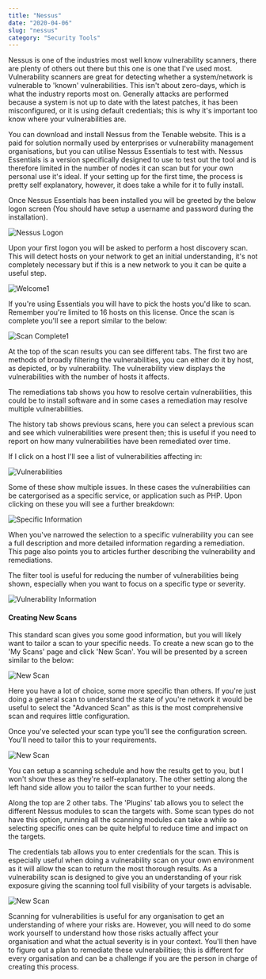 ```yaml
---
title: "Nessus"
date: "2020-04-06"
slug: "nessus"
category: "Security Tools"
---
```


Nessus is one of the industries most well know vulnerability scanners, there are plenty of others out there but this one is one that I've used most. Vulnerability scanners are great for detecting whether a system/network is vulnerable to 'known' vulnerabilities. This isn't about zero-days, which is what the industry reports most on. Generally attacks are performed because a system is not up to date with the latest patches, it has been misconfigured, or it is using default credentials; this is why it's important too know where your vulnerabilities are.

You can download and install Nessus from the Tenable website. This is a paid for solution normally used by enterprises or vulnerability management organisations, but you can utilise Nessus Essentials to test with. Nessus Essentials is a version specifically designed to use to test out the tool and is therefore limited in the number of nodes it can scan but for your own personal use it's ideal. If your setting up for the first time, the process is pretty self explanatory, however, it does take a while for it to fully install.

Once Nessus Essentials has been installed you will be greeted by the below logon screen (You should have setup a username and password during the installation).

![Nessus Logon](./nessusLogon.png)

Upon your first logon you will be asked to perform a host discovery scan. This will detect hosts on your network to get an initial understanding, it's not completely necessary but if this is a new network to you it can be quite a useful step.

![Welcome1](./welcome1.png)

If you're using Essentials you will have to pick the hosts you'd like to scan. Remember you're limited to 16 hosts on this license. Once the scan is complete you'll see a report similar to the below:

![Scan Complete1](./scanComplete1.png)

At the top of the scan results you can see different tabs. The first two are methods of broadly filtering the vulnerabilities, you can either do it by host, as depicted, or by vulnerability. The vulnerability view displays the vulnerabilities with the number of hosts it affects. 

The remediations tab shows you how to resolve certain vulnerabilities, this could be to install software and in some cases a remediation may resolve multiple vulnerabilities. 

The history tab shows previous scans, here you can select a previous scan and see which vulnerabilities were present then; this is useful if you need to report on how many vulnerabilities have been remediated over time.

If I click on a host I'll see a list of vulnerabilities affecting in:

![Vulnerabilities](./scanComplete2.png)

Some of these show  multiple issues. In these cases the vulnerabilities can be catergorised as a specific service, or application such as PHP. Upon clicking on these you will see a further breakdown:

![Specific Information](./scanComplete3.png)

When you've narrowed the selection to a specific vulnerability you can see a full description and more detailed information regarding a remediation. This page also points you to articles further describing the vulnerability and remediations. 

The filter tool is useful for reducing the number of vulnerabilities being shown, especially when you want to focus on a specific type or severity.

![Vulnerability Information](./scanComplete4.png)

#### Creating New Scans
This standard scan gives you some good information, but you will likely want to tailor a scan to your specific needs. To create a new scan go to the 'My Scans' page and click 'New Scan'. You will be presented by a screen similar to the below:

![New Scan](./newScan1.png)

Here you have a lot of choice, some more specific than others. If you're just doing a general scan to understand the state of you're network it would be useful to select the "Advanced Scan" as this is the most comprehensive scan and requires little configuration.

Once you've selected your scan type you'll see the configuration screen. You'll need to tailor this to your requirements.

![New Scan](./newScan2.png)

You can setup a scanning schedule and how the results get to you, but I won't show these as they're self-explanatory. The other setting along the left hand side allow you to tailor the scan further to your needs. 

Along the top are 2 other tabs. The 'Plugins' tab allows you to select the different Nessus modules to scan the targets with. Some scan types do not have this option, running all the scanning modules can take a while so selecting specific ones can be quite helpful to reduce time and impact on the targets.

The credentials tab allows you to enter credentials for the scan. This is especially useful when doing a vulnerability scan on your own environment as it will allow the scan to return the most thorough results. As a vulnerability scan is designed to give you an understanding of your risk exposure giving the scanning tool full visibility of your targets is advisable.

![New Scan](./newScan3.png)

Scanning for vulnerabilities is useful for any organisation to get an understanding of where your risks are. However, you will need to do some work yourself to understand how those risks actually affect your organisation and what the actual severity is in your context. You'll then have to figure out a plan to remediate these vulnerabilities; this is different for every organisation and can be a challenge if you are the person in charge of creating this process. 